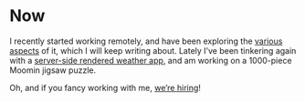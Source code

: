 
<Layout title="Now: what Iʼm up to">

# Now

<Timestamp prefix="Last updated:" date="14 March, 2020" />

I recently started working remotely, and have been exploring the [various](/wfh) [aspects](/wfh-tips) of it, which I will keep writing about. Lately I’ve been tinkering again with a [server-side rendered weather app](https://github.com/c0derabbit/w2), and am working on a 1000-piece Moomin jigsaw puzzle.

Oh, and if you fancy working with me, [we’re hiring](https://careers.fidel.uk/jobs)!

</Layout>
